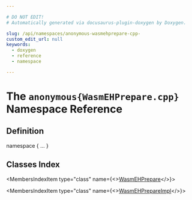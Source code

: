 ```yaml
---

# DO NOT EDIT!
# Automatically generated via docusaurus-plugin-doxygen by Doxygen.

slug: /api/namespaces/anonymous-wasmehprepare-cpp-
custom_edit_url: null
keywords:
  - doxygen
  - reference
  - namespace

---
```





# The `anonymous{WasmEHPrepare.cpp}` Namespace Reference

<DoxygenPage pluginConfig={pluginConfig}>



## Definition

<CodeBlock>namespace &#123; ... &#125;</CodeBlock>

## Classes Index

<MembersIndex>

<MembersIndexItem
  type="class"
  name={<><a href="/docs/api/classes/anonymous-namespace-wasmehprepare-cpp-/wasmehprepare">WasmEHPrepare</a></>}>
</MembersIndexItem>

<MembersIndexItem
  type="class"
  name={<><a href="/docs/api/classes/anonymous-namespace-wasmehprepare-cpp-/wasmehprepareimpl">WasmEHPrepareImpl</a></>}>
</MembersIndexItem>

</MembersIndex>


</DoxygenPage>
